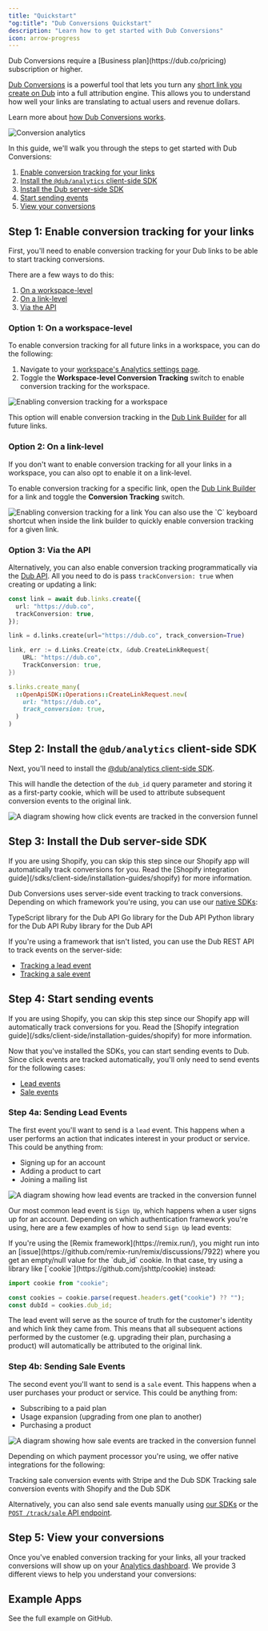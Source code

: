 ```yaml
---
title: "Quickstart"
"og:title": "Dub Conversions Quickstart"
description: "Learn how to get started with Dub Conversions"
icon: arrow-progress
---
```



<Note>
  Dub Conversions require a [Business plan](https://dub.co/pricing) subscription
  or higher.
</Note>

[Dub Conversions](https://dub.co/help/article/dub-conversions) is a powerful tool that lets you turn any [short link you create on Dub](https://dub.co/help/article/how-to-create-link) into a full attribution engine. This allows you to understand how well your links are translating to actual users and revenue dollars.

Learn more about [how Dub Conversions works](https://dub.co/help/article/dub-conversions).

<Frame>
  <img
    src="https://assets.dub.co/blog/introducing-dub-conversions.webp"
    alt="Conversion analytics"
  />
</Frame>

In this guide, we'll walk you through the steps to get started with Dub Conversions:

1. [Enable conversion tracking for your links](#step-1-enable-conversion-tracking-for-your-links)
2. [Install the `@dub/analytics` client-side SDK](#step-2-install-the-dub-analytics-client-side-sdk)
3. [Install the Dub server-side SDK](#step-3-install-the-dub-server-side-sdk)
4. [Start sending events](#step-4-start-sending-events)
5. [View your conversions](#step-5-view-your-conversions)

## Step 1: Enable conversion tracking for your links

First, you'll need to enable conversion tracking for your Dub links to be able to start tracking conversions.

There are a few ways to do this:

1. [On a workspace-level](#option-1-on-a-workspace-level)
2. [On a link-level](#option-2-on-a-link-level)
3. [Via the API](#option-3-via-the-api)

### Option 1: On a workspace-level

To enable conversion tracking for all future links in a workspace, you can do the following:

1. Navigate to your [workspace's Analytics settings page](https://app.dub.co/settings/analytics).
2. Toggle the **Workspace-level Conversion Tracking** switch to enable conversion tracking for the workspace.

<Frame>
  <img
    src="/images/conversions/enable-conversion-tracking-workspace.png"
    alt="Enabling conversion tracking for a workspace"
  />
</Frame>

This option will enable conversion tracking in the [Dub Link Builder](https://dub.co/help/article/dub-link-builder) for all future links.

### Option 2: On a link-level

If you don't want to enable conversion tracking for all your links in a workspace, you can also opt to enable it on a link-level.

To enable conversion tracking for a specific link, open the [Dub Link Builder](https://dub.co/help/article/dub-link-builder) for a link and toggle the **Conversion Tracking** switch.

<Frame>
  <img
    src="/images/conversions/enable-conversion-tracking.png"
    alt="Enabling conversion tracking for a link"
  />
</Frame>

<Tip>
  You can also use the `C` keyboard shortcut when inside the link builder to
  quickly enable conversion tracking for a given link.
</Tip>

### Option 3: Via the API

Alternatively, you can also enable conversion tracking programmatically via the [Dub API](/api-reference/introduction). All you need to do is pass `trackConversion: true` when creating or updating a link:

<CodeGroup>

```typescript TypeScript
const link = await dub.links.create({
  url: "https://dub.co",
  trackConversion: true,
});
```

```python Python
link = d.links.create(url="https://dub.co", track_conversion=True)
```

```go Go
link, err := d.Links.Create(ctx, &dub.CreateLinkRequest{
    URL: "https://dub.co",
    TrackConversion: true,
})
```

```ruby Ruby
s.links.create_many(
  ::OpenApiSDK::Operations::CreateLinkRequest.new(
    url: "https://dub.co",
    track_conversion: true,
  )
)
```

</CodeGroup>

## Step 2: Install the `@dub/analytics` client-side SDK

Next, you'll need to install the [@dub/analytics client-side SDK](/sdks/client-side/introduction).

This will handle the detection of the `dub_id` query parameter and storing it as a first-party cookie, which will be used to attribute subsequent conversion events to the original link.

<Frame>
  <img
    className="rounded-lg border border-gray-100"
    src="https://assets.dub.co/help/conversion-click-event.png"
    alt="A diagram showing how click events are tracked in the conversion funnel"
  />
</Frame>

<DubClientInstall />

## Step 3: Install the Dub server-side SDK

<Tip>
  If you are using Shopify, you can skip this step since our Shopify app will
  automatically track conversions for you. Read the [Shopify integration
  guide](/sdks/client-side/installation-guides/shopify) for more information.
</Tip>

Dub Conversions uses server-side event tracking to track conversions. Depending on which framework you're using, you can use our [native SDKs](/sdks/overview):

<CardGroup>
  <Card
    title="TypeScript"
    icon="npm"
    href="/sdks/typescript/overview"
    horizontal
  >
    TypeScript library for the Dub API
  </Card>
  <Card
    title="Go"
    icon="golang"
    href="/sdks/quickstart/go"
    iconType="brands"
    horizontal
  >
    Go library for the Dub API
  </Card>
  <Card title="Python" icon="python" href="/sdks/quickstart/python" horizontal>
    Python library for the Dub API
  </Card>
  <Card title="Ruby" icon="gem" href="/sdks/quickstart/ruby" horizontal>
    Ruby library for the Dub API
  </Card>
</CardGroup>

If you're using a framework that isn't listed, you can use the Dub REST API to track events on the server-side:

- [Tracking a lead event](/api-reference/endpoint/track-lead)
- [Tracking a sale event](/api-reference/endpoint/track-sale)

## Step 4: Start sending events

<Tip>
  If you are using Shopify, you can skip this step since our Shopify app will
  automatically track conversions for you. Read the [Shopify integration
  guide](/sdks/client-side/installation-guides/shopify) for more information.
</Tip>

Now that you've installed the SDKs, you can start sending events to Dub. Since click events are tracked automatically, you'll only need to send events for the following cases:

- [Lead events](#step-4a-sending-lead-events)
- [Sale events](#step-4b-sending-sale-events)

### Step 4a: Sending Lead Events

The first event you'll want to send is a `lead` event. This happens when a user performs an action that indicates interest in your product or service. This could be anything from:

- Signing up for an account
- Adding a product to cart
- Joining a mailing list

<Frame>
  <img
    className="rounded-lg border border-gray-100"
    src="https://assets.dub.co/help/conversion-lead-event.png"
    alt="A diagram showing how lead events are tracked in the conversion funnel"
  />
</Frame>

Our most common lead event is `Sign Up`, which happens when a user signs up for an account. Depending on which authentication framework you're using, here are a few examples of how to send `Sign Up` lead events:

<AuthProviders />

<Tip>
  If you're using the [Remix framework](https://remix.run/), you might run into an [issue](https://github.com/remix-run/remix/discussions/7922) where you get an empty/null value for the `dub_id` cookie. In that case, try using a library like [`cookie`](https://github.com/jshttp/cookie) instead:

```typescript
import cookie from "cookie";

const cookies = cookie.parse(request.headers.get("cookie") ?? "");
const dubId = cookies.dub_id;
```

</Tip>

<LeadAttributes />

The lead event will serve as the source of truth for the customer's identity and which link they came from. This means that all subsequent actions performed by the customer (e.g. upgrading their plan, purchasing a product) will automatically be attributed to the original link.

### Step 4b: Sending Sale Events

The second event you'll want to send is a `sale` event. This happens when a user purchases your product or service. This could be anything from:

- Subscribing to a paid plan
- Usage expansion (upgrading from one plan to another)
- Purchasing a product

<Frame>
  <img
    className="rounded-lg border border-gray-100"
    src="https://assets.dub.co/help/conversion-sale-event.png"
    alt="A diagram showing how sale events are tracked in the conversion funnel"
  />
</Frame>

Depending on which payment processor you're using, we offer native integrations for the following:

<CardGroup cols={1}>
  <Card
    title="Stripe"
    icon="stripe"
    href="/conversions/sales/stripe"
    horizontal
  >
    Tracking sale conversion events with Stripe and the Dub SDK
  </Card>
  <Card
    title="Shopify"
    icon="shopify"
    href="/conversions/sales/shopify"
    horizontal
  >
    Tracking sale conversion events with Shopify and the Dub SDK
  </Card>
</CardGroup>

Alternatively, you can also send sale events manually using [our SDKs](/sdks/overview) or the [`POST /track/sale` API endpoint](/api-reference/endpoint/track-sale).

<SaleAttributes />

## Step 5: View your conversions

Once you've enabled conversion tracking for your links, all your tracked conversions will show up on your [Analytics dashboard](https://app.dub.co/analytics). We provide 3 different views to help you understand your conversions:

<ViewConversions />

## Example Apps

<CardGroup cols={2}>
  <Card
    title="Dub Conversions Demo App"
    icon="github"
    href="https://github.com/dubinc/examples/tree/main/conversions/stripe"
    color="#333333"
  >
    See the full example on GitHub.
  </Card>
</CardGroup>
